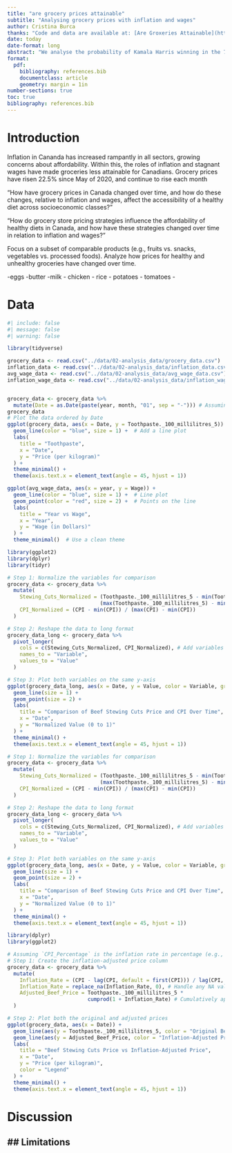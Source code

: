 ```yaml
---
title: "are grocery prices attainable"
subtitle: "Analysing grocery prices with inflation and wages"
author: Cristina Burca
thanks: "Code and data are available at: [Are Groxeries Attainable](https://github.com/Mezhi18/US_Election2024.git)."
date: today
date-format: long
abstract: "We analyse the probability of Kamala Harris winning in the 7 swing states of USA using baysian modeling;the states we look at are Arizona, Michigan, Pennsylvania, Nevada, Georgia, Wisconsin and North Carolina. USA is a large country with its national economy affecting the global economic conditions, which is why predicting the future President of USA will help understand the future economic condiotion of the world. Through baysian modelling we found that North Carolina (47.26% support for Harris), Nevada(46.43% support for Harris), Wisconsin(48.38% support for Harris), Michigan(47.30% support for Harris), Pennsylvania(48.02% support for Harris) will vote Kamala Harris, while the rest of the swing states might vote Donald Trump, meaning that majority of the swing states will vote Kamala Harris. Provided this we predict that Kamala Harris will win the election. By creating a baysian model based on 'polls of polls'  where we compare the results from different polls, we are able to make this prediction."
format:
  pdf:
    bibliography: references.bib
    documentclass: article
    geometry: margin = 1in
number-sections: true
toc: true
bibliography: references.bib
---
```


# Introduction

Inflation in Cananda has increased rampantly in all sectors, growing concerns about affordability. Within this, the roles of inflation and stagnant wages have made groceries less attainable for Canadians. Grocery prices have risen 22.5% since May of 2020, and continue to rise each month 


"How have grocery prices in Canada changed over time, and how do these changes, relative to inflation and wages, affect the accessibility of a healthy diet across socioeconomic classes?"

"How do grocery store pricing strategies influence the affordability of healthy diets in Canada, and how have these strategies changed over time in relation to inflation and wages?"

Focus on a subset of comparable products (e.g., fruits vs. snacks, vegetables vs. processed foods).
 Analyze how prices for healthy and unhealthy groceries have changed over time.


-eggs
-butter
-milk
- chicken
- rice 
- potatoes
- tomatoes
- 

# Data

```r
#| include: false
#| message: false
#| warning: false

library(tidyverse)

grocery_data <- read.csv("../data/02-analysis_data/grocery_data.csv")
inflation_data <- read.csv("../data/02-analysis_data/inflation_data.csv")
avg_wage_data <- read.csv("../data/02-analysis_data/avg_wage_data.csv")
inflation_wage_data <- read.csv("../data/02-analysis_data/inflation_wage_data.csv")
```


```r


```


```r
grocery_data <- grocery_data %>%
  mutate(Date = as.Date(paste(year, month, "01", sep = "-"))) # Assuming "01" for the day
grocery_data
# Plot the data ordered by Date
ggplot(grocery_data, aes(x = Date, y = Toothpaste._100_millilitres_5)) +
  geom_line(color = "blue", size = 1) +  # Add a line plot
  labs(
    title = "Toothpaste",
    x = "Date",
    y = "Price (per kilogram)"
  ) +
  theme_minimal() +
  theme(axis.text.x = element_text(angle = 45, hjust = 1))

```


```r
ggplot(avg_wage_data, aes(x = year, y = Wage)) +
  geom_line(color = "blue", size = 1) +  # Line plot
  geom_point(color = "red", size = 2) +  # Points on the line
  labs(
    title = "Year vs Wage",
    x = "Year",
    y = "Wage (in Dollars)"
  ) +
  theme_minimal()  # Use a clean theme

```

```r
library(ggplot2)
library(dplyr)
library(tidyr)

# Step 1: Normalize the variables for comparison
grocery_data <- grocery_data %>%
  mutate(
    Stewing_Cuts_Normalized = (Toothpaste._100_millilitres_5 - min(Toothpaste._100_millilitres_5)) /
                              (max(Toothpaste._100_millilitres_5) - min(Toothpaste._100_millilitres_5)),
    CPI_Normalized = (CPI - min(CPI)) / (max(CPI) - min(CPI))
  )

# Step 2: Reshape the data to long format
grocery_data_long <- grocery_data %>%
  pivot_longer(
    cols = c(Stewing_Cuts_Normalized, CPI_Normalized), # Add variables to compare
    names_to = "Variable",
    values_to = "Value"
  )

# Step 3: Plot both variables on the same y-axis
ggplot(grocery_data_long, aes(x = Date, y = Value, color = Variable, group = Variable)) +
  geom_line(size = 1) +
  geom_point(size = 2) +
  labs(
    title = "Comparison of Beef Stewing Cuts Price and CPI Over Time",
    x = "Date",
    y = "Normalized Value (0 to 1)"
  ) +
  theme_minimal() +
  theme(axis.text.x = element_text(angle = 45, hjust = 1))

```

```r
# Step 1: Normalize the variables for comparison
grocery_data <- grocery_data %>%
  mutate(
    Stewing_Cuts_Normalized = (Toothpaste._100_millilitres_5 - min(Toothpaste._100_millilitres_5)) /
                              (max(Toothpaste._100_millilitres_5) - min(Toothpaste._100_millilitres_5)),
    CPI_Normalized = (CPI - min(CPI)) / (max(CPI) - min(CPI))
  )

# Step 2: Reshape the data to long format
grocery_data_long <- grocery_data %>%
  pivot_longer(
    cols = c(Stewing_Cuts_Normalized, CPI_Normalized), # Add variables to compare
    names_to = "Variable",
    values_to = "Value"
  )

# Step 3: Plot both variables on the same y-axis
ggplot(grocery_data_long, aes(x = Date, y = Value, color = Variable, group = Variable)) +
  geom_line(size = 1) +
  geom_point(size = 2) +
  labs(
    title = "Comparison of Beef Stewing Cuts Price and CPI Over Time",
    x = "Date",
    y = "Normalized Value (0 to 1)"
  ) +
  theme_minimal() +
  theme(axis.text.x = element_text(angle = 45, hjust = 1))


```


```r
library(dplyr)
library(ggplot2)

# Assuming `CPI_Percentage` is the inflation rate in percentage (e.g., 0.02 for 2%)
# Step 1: Create the inflation-adjusted price column
grocery_data <- grocery_data %>%
  mutate(
    Inflation_Rate = (CPI - lag(CPI, default = first(CPI))) / lag(CPI, default = first(CPI)), # Calculate monthly inflation
    Inflation_Rate = replace_na(Inflation_Rate, 0), # Handle any NA values
    Adjusted_Beef_Price = Toothpaste._100_millilitres_5 *
                          cumprod(1 + Inflation_Rate) # Cumulatively apply inflation
  )

# Step 2: Plot both the original and adjusted prices
ggplot(grocery_data, aes(x = Date)) +
  geom_line(aes(y = Toothpaste._100_millilitres_5, color = "Original Beef Price"), size = 1) +
  geom_line(aes(y = Adjusted_Beef_Price, color = "Inflation-Adjusted Price"), size = 1, linetype = "dashed") +
  labs(
    title = "Beef Stewing Cuts Price vs Inflation-Adjusted Price",
    x = "Date",
    y = "Price (per kilogram)",
    color = "Legend"
  ) +
  theme_minimal() +
  theme(axis.text.x = element_text(angle = 45, hjust = 1))


```


# Discussion

## Limitations
- 